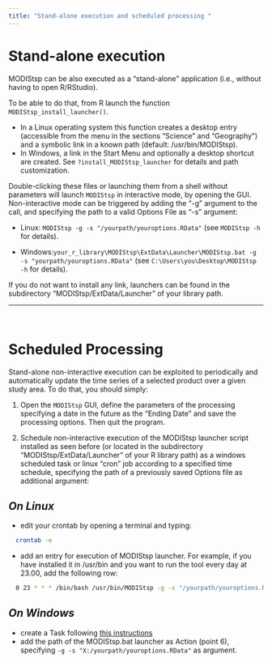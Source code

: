 ```yaml
---
title: "Stand-alone execution and scheduled processing "
---
```


# <i class="fa fa-arrow-circle-o-right" aria-hidden="true"></i> __Stand-alone execution__ 
MODIStsp can be also executed as a "stand-alone" application (i.e., without having to open R/RStudio). 

To be able to do that, from R launch the function `MODIStsp_install_launcher()`.

- In a Linux operating system this function creates a desktop entry (accessible from the menu in the sections "Science" and "Geography") and a symbolic link in a known path (default: /usr/bin/MODIStsp).
- In Windows, a link in the Start Menu and optionally a desktop shortcut are created.
See `?install_MODIStsp_launcher` for details and path customization.

Double-clicking these files or launching them from a shell without parameters will launch `MODIStsp` in interactive mode, by opening the GUI. Non-interactive mode can be triggered by adding the "-g"  argument to the call, and specifying the path to a valid Options File as "-s" argument:

  - Linux: `MODIStsp -g -s "/yourpath/youroptions.RData"`
  (see `MODIStsp -h` for details).
  
  - Windows:`your_r_library\MODIStsp\ExtData\Launcher\MODIStsp.bat -g -s "yourpath/youroptions.RData"`
  (see `C:\Users\you\Desktop\MODIStsp -h` for details).

If you do not want to install any link, launchers can be found in the subdirectory "MODIStsp/ExtData/Launcher" of your library path.

____________________________________________________________________________________

<br>

# <i class="fa fa-arrow-circle-o-right" aria-hidden="true"></i> __Scheduled Processing__

Stand-alone non-interactive execution can be exploited to periodically and automatically update the time series of a selected product over a given study area. To do that, you should simply:

1.	Open the `MODIStsp` GUI, define the parameters of the processing specifying a date in the future as the "Ending Date" and save the processing options. Then quit the program.
 
2. Schedule non-interactive execution of the MODIStsp launcher script installed as seen before (or located in the subdirectory "MODIStsp/ExtData/Launcher" of your R library path) as a windows scheduled task or linux "cron" job according to a specified time schedule, specifying the path of a previously saved Options file as additional argument:

## _On Linux_

- edit your crontab by opening a terminal and typing:

```bash
  crontab -e
```
 
- add an entry for execution of MODIStsp launcher. For example, if you have installed it in /usr/bin and you want to run the tool every day at 23.00, add the following row:
        
```bash
  0 23 * * * /bin/bash /usr/bin/MODIStsp -g -s "/yourpath/youroptions.RData"
```
      
## _On Windows_

- create a Task following [this instructions](https://technet.microsoft.com/en-us/library/cc748993.aspx)
- add the path of the MODIStsp.bat launcher as Action (point 6), specifying  `-g -s "X:/yourpath/youroptions.RData"` as argument.
